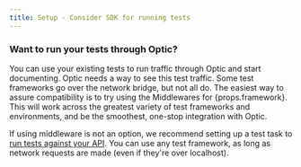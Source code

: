 ```yaml
---
title: Setup - Consider SDK for running tests
---
```


### Want to run your tests through Optic?

<p>You can use your existing tests to run traffic through Optic and start documenting. Optic needs a way to see this test traffic. Some test frameworks go over the network bridge, but not all do. The easiest way to assure compatibility is to try using the Middlewares for {props.framework}. This will work across the greatest variety of test frameworks and environments, and be the smoothest, one-stop integration with Optic.</p>

If using middleware is not an option, we recommend setting up a test task to [run tests against your API](/reference/optic-yaml/tasks#what-are-some-examples-of-how-id-define-my-tasks). You can use any test framework, as long as network requests are made (even if they're over localhost).
